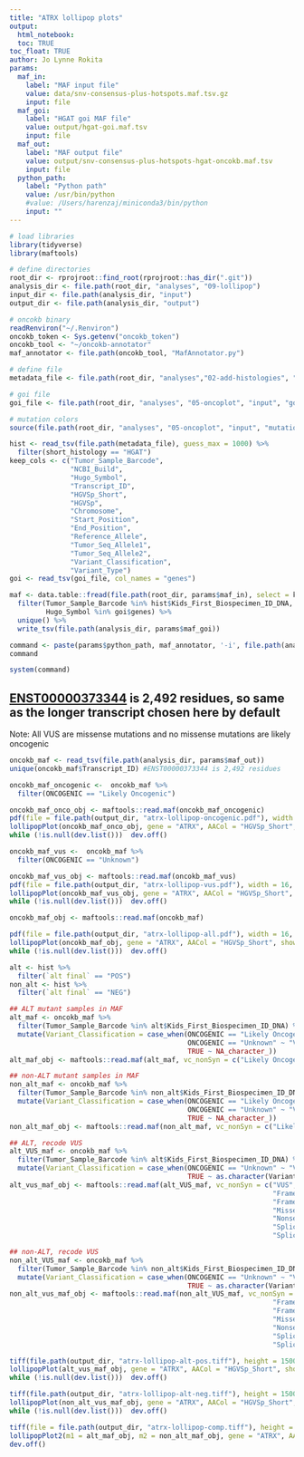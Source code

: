 ```yaml
---
title: "ATRX lollipop plots"
output: 
  html_notebook:
  toc: TRUE
toc_float: TRUE
author: Jo Lynne Rokita
params:
  maf_in:
    label: "MAF input file"
    value: data/snv-consensus-plus-hotspots.maf.tsv.gz
    input: file
  maf_goi:
    label: "HGAT goi MAF file"
    value: output/hgat-goi.maf.tsv
    input: file
  maf_out:
    label: "MAF output file"
    value: output/snv-consensus-plus-hotspots-hgat-oncokb.maf.tsv
    input: file
  python_path:
    label: "Python path"
    value: /usr/bin/python
    #value: /Users/harenzaj/miniconda3/bin/python
    input: ""
---
```


```r
# load libraries
library(tidyverse)
library(maftools)

# define directories 
root_dir <- rprojroot::find_root(rprojroot::has_dir(".git"))
analysis_dir <- file.path(root_dir, "analyses", "09-lollipop")
input_dir <- file.path(analysis_dir, "input")
output_dir <- file.path(analysis_dir, "output")

# oncokb binary
readRenviron("~/.Renviron")
oncokb_token <- Sys.getenv("oncokb_token")
oncokb_tool <- "~/oncokb-annotator"
maf_annotator <- file.path(oncokb_tool, "MafAnnotator.py")

# define file
metadata_file <- file.path(root_dir, "analyses","02-add-histologies", "output", "stundon_hgat_updated_hist_alt.tsv")

# goi file
goi_file <- file.path(root_dir, "analyses", "05-oncoplot", "input", "goi-mutations")

# mutation colors
source(file.path(root_dir, "analyses", "05-oncoplot", "input", "mutation-colors.R"))

```


```r
hist <- read_tsv(file.path(metadata_file), guess_max = 1000) %>%
  filter(short_histology == "HGAT")
keep_cols <- c("Tumor_Sample_Barcode",
               "NCBI_Build",
               "Hugo_Symbol",
               "Transcript_ID",
               "HGVSp_Short",
               "HGVSp",
               "Chromosome", 
               "Start_Position", 
               "End_Position", 
               "Reference_Allele", 
               "Tumor_Seq_Allele1",
               "Tumor_Seq_Allele2", 
               "Variant_Classification", 
               "Variant_Type")
goi <- read_tsv(goi_file, col_names = "genes")

maf <- data.table::fread(file.path(root_dir, params$maf_in), select = keep_cols, data.table = F) %>%
  filter(Tumor_Sample_Barcode %in% hist$Kids_First_Biospecimen_ID_DNA,
         Hugo_Symbol %in% goi$genes) %>%
  unique() %>%
  write_tsv(file.path(analysis_dir, params$maf_goi))
```

```r
command <- paste(params$python_path, maf_annotator, '-i', file.path(analysis_dir, params$maf_goi), '-o', file.path(analysis_dir, params$maf_out), '-b', oncokb_token, '-q hgvsp_short', '-r GRCh38')
command

system(command)
```

## [ENST00000373344](https://useast.ensembl.org/Homo_sapiens/Transcript/Summary?g=ENSG00000085224;r=X:77504880-77786216;t=ENST00000373344) is 2,492 residues, so same as the longer transcript chosen here by default

Note: All VUS are missense mutations and no missense mutations are likely oncogenic

```r
oncokb_maf <- read_tsv(file.path(analysis_dir, params$maf_out))
unique(oncokb_maf$Transcript_ID) #ENST00000373344 is 2,492 residues

oncokb_maf_oncogenic <-  oncokb_maf %>%
  filter(ONCOGENIC == "Likely Oncogenic")

oncokb_maf_onco_obj <- maftools::read.maf(oncokb_maf_oncogenic)
pdf(file = file.path(output_dir, "atrx-lollipop-oncogenic.pdf"), width = 16, height = 6)
lollipopPlot(oncokb_maf_onco_obj, gene = "ATRX", AACol = "HGVSp_Short", showDomainLabel = FALSE, repel = TRUE, labPosAngle = 90, labelPos = "all", legendTxtSize = 1, showMutationRate = FALSE)
while (!is.null(dev.list()))  dev.off()

oncokb_maf_vus <-  oncokb_maf %>%
  filter(ONCOGENIC == "Unknown")

oncokb_maf_vus_obj <- maftools::read.maf(oncokb_maf_vus)
pdf(file = file.path(output_dir, "atrx-lollipop-vus.pdf"), width = 16, height = 6)
lollipopPlot(oncokb_maf_vus_obj, gene = "ATRX", AACol = "HGVSp_Short", showDomainLabel = FALSE, repel = TRUE, labPosAngle = 90, labelPos = "all", legendTxtSize = 1, showMutationRate = FALSE)
while (!is.null(dev.list()))  dev.off()

oncokb_maf_obj <- maftools::read.maf(oncokb_maf)

pdf(file = file.path(output_dir, "atrx-lollipop-all.pdf"), width = 16, height = 6)
lollipopPlot(oncokb_maf_obj, gene = "ATRX", AACol = "HGVSp_Short", showDomainLabel = FALSE, repel = TRUE, labPosAngle = 90, labelPos = "all", legendTxtSize = 1, showMutationRate = FALSE)
while (!is.null(dev.list()))  dev.off()

```

```r
alt <- hist %>%
  filter(`alt final` == "POS")
non_alt <- hist %>%
  filter(`alt final` == "NEG")

## ALT mutant samples in MAF
alt_maf <- oncokb_maf %>%
  filter(Tumor_Sample_Barcode %in% alt$Kids_First_Biospecimen_ID_DNA) %>%
  mutate(Variant_Classification = case_when(ONCOGENIC == "Likely Oncogenic" ~ "Likely Oncogenic",
                                            ONCOGENIC == "Unknown" ~ "VUS", 
                                            TRUE ~ NA_character_))
alt_maf_obj <- maftools::read.maf(alt_maf, vc_nonSyn = c("Likely Oncogenic", "VUS"))

## non-ALT mutant samples in MAF
non_alt_maf <- oncokb_maf %>%
  filter(Tumor_Sample_Barcode %in% non_alt$Kids_First_Biospecimen_ID_DNA) %>%
  mutate(Variant_Classification = case_when(ONCOGENIC == "Likely Oncogenic" ~ "Likely Oncogenic",
                                            ONCOGENIC == "Unknown" ~ "VUS", 
                                            TRUE ~ NA_character_))
non_alt_maf_obj <- maftools::read.maf(non_alt_maf, vc_nonSyn = c("Likely Oncogenic", "VUS"))

## ALT, recode VUS
alt_VUS_maf <- oncokb_maf %>%
  filter(Tumor_Sample_Barcode %in% alt$Kids_First_Biospecimen_ID_DNA) %>%
  mutate(Variant_Classification = case_when(ONCOGENIC == "Unknown" ~ "VUS", 
                                            TRUE ~ as.character(Variant_Classification)))
alt_vus_maf_obj <- maftools::read.maf(alt_VUS_maf, vc_nonSyn = c("VUS",
                                                                 "Frame_Shift_Del",
                                                                 "Frame_Shift_Ins", 
                                                                 "Missense_Mutation", 
                                                                 "Nonsense_Mutation",
                                                                 "Splice_Region", 
                                                                 "Splice_Site"))

## non-ALT, recode VUS
non_alt_VUS_maf <- oncokb_maf %>%
  filter(Tumor_Sample_Barcode %in% non_alt$Kids_First_Biospecimen_ID_DNA) %>%
  mutate(Variant_Classification = case_when(ONCOGENIC == "Unknown" ~ "VUS", 
                                            TRUE ~ as.character(Variant_Classification)))
non_alt_vus_maf_obj <- maftools::read.maf(non_alt_VUS_maf, vc_nonSyn = c("VUS",
                                                                 "Frame_Shift_Del",
                                                                 "Frame_Shift_Ins", 
                                                                 "Missense_Mutation", 
                                                                 "Nonsense_Mutation",
                                                                 "Splice_Region", 
                                                                 "Splice_Site"))

tiff(file.path(output_dir, "atrx-lollipop-alt-pos.tiff"), height = 1500, width = 2700, units = "px", res = 300)
lollipopPlot(alt_vus_maf_obj, gene = "ATRX", AACol = "HGVSp_Short", showDomainLabel = FALSE, repel = TRUE, labPosAngle = 90, labelPos = "all", legendTxtSize = 1, showMutationRate = FALSE, colors = colors, labPosSize = 0.8) 
while (!is.null(dev.list()))  dev.off()

tiff(file.path(output_dir, "atrx-lollipop-alt-neg.tiff"), height = 1500, width = 2700, units = "px", res = 300)
lollipopPlot(non_alt_vus_maf_obj, gene = "ATRX", AACol = "HGVSp_Short", showDomainLabel = FALSE, repel = TRUE, labPosAngle = 90, labelPos = "all", legendTxtSize = 1, showMutationRate = FALSE, colors = colors, labPosSize = 0.6)
while (!is.null(dev.list()))  dev.off()

tiff(file = file.path(output_dir, "atrx-lollipop-comp.tiff"), height = 1500, width = 2400, units = "px", res = 300)
lollipopPlot2(m1 = alt_maf_obj, m2 = non_alt_maf_obj, gene = "ATRX", AACol1 = "HGVSp_Short", AACol2 = "HGVSp_Short", m1_name = "ALT+", m2_name = "ALT-", showDomainLabel = FALSE, colors = c("Likely Oncogenic" = "red", "VUS" = "blue"), legendTxtSize = 1, alpha = 0.8)#, labPosAngle = 90, m1_label = "all", m2_label = "all")
dev.off()

```


            